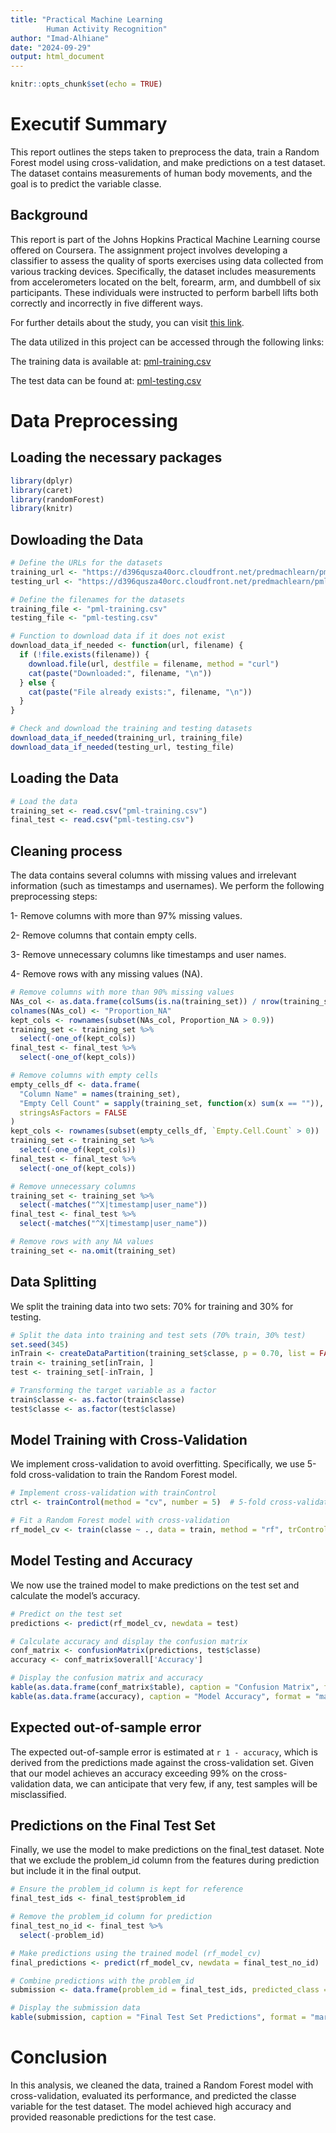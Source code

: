 ```yaml
---
title: "Practical Machine Learning
        Human Activity Recognition"
author: "Imad-Alhiane"
date: "2024-09-29"
output: html_document
---
```


```r
knitr::opts_chunk$set(echo = TRUE)
```

# Executif Summary

This report outlines the steps taken to preprocess the data, train a Random Forest model using cross-validation, and make predictions on a test dataset. The dataset contains measurements of human body movements, and the goal is to predict the variable classe.

## Background

This report is part of the Johns Hopkins Practical Machine Learning course offered on Coursera. The assignment project involves developing a classifier to assess the quality of sports exercises using data collected from various tracking devices. Specifically, the dataset includes measurements from accelerometers located on the belt, forearm, arm, and dumbbell of six participants. These individuals were instructed to perform barbell lifts both correctly and incorrectly in five different ways.

For further details about the study, you can visit [this link](http://web.archive.org/web/20161224072740/http:/groupware.les.inf.puc-rio.br/har).

The data utilized in this project can be accessed through the following links:

The training data is available at: [pml-training.csv](https://d396qusza40orc.cloudfront.net/predmachlearn/pml-training.csv)

The test data can be found at: [pml-testing.csv](https://d396qusza40orc.cloudfront.net/predmachlearn/pml-testing.csv)

# Data Preprocessing

## Loading the necessary packages

```r
library(dplyr)
library(caret)
library(randomForest)
library(knitr)
```

## Dowloading the Data

```r
# Define the URLs for the datasets
training_url <- "https://d396qusza40orc.cloudfront.net/predmachlearn/pml-training.csv"
testing_url <- "https://d396qusza40orc.cloudfront.net/predmachlearn/pml-testing.csv"

# Define the filenames for the datasets
training_file <- "pml-training.csv"
testing_file <- "pml-testing.csv"

# Function to download data if it does not exist
download_data_if_needed <- function(url, filename) {
  if (!file.exists(filename)) {
    download.file(url, destfile = filename, method = "curl")
    cat(paste("Downloaded:", filename, "\n"))
  } else {
    cat(paste("File already exists:", filename, "\n"))
  }
}

# Check and download the training and testing datasets
download_data_if_needed(training_url, training_file)
download_data_if_needed(testing_url, testing_file)
```

## Loading the Data

```r
# Load the data
training_set <- read.csv("pml-training.csv")
final_test <- read.csv("pml-testing.csv")
```

## Cleaning process

The data contains several columns with missing values and irrelevant information (such as timestamps and usernames). We perform the following preprocessing steps:

  1- Remove columns with more than 97% missing values.

  2- Remove columns that contain empty cells.

  3- Remove unnecessary columns like timestamps and user names.

  4- Remove rows with any missing values (NA).

```r
# Remove columns with more than 90% missing values
NAs_col <- as.data.frame(colSums(is.na(training_set)) / nrow(training_set))
colnames(NAs_col) <- "Proportion_NA"
kept_cols <- rownames(subset(NAs_col, Proportion_NA > 0.9))
training_set <- training_set %>%
  select(-one_of(kept_cols))
final_test <- final_test %>%
  select(-one_of(kept_cols))

# Remove columns with empty cells
empty_cells_df <- data.frame(
  "Column Name" = names(training_set),
  "Empty Cell Count" = sapply(training_set, function(x) sum(x == "")),
  stringsAsFactors = FALSE
)
kept_cols <- rownames(subset(empty_cells_df, `Empty.Cell.Count` > 0))
training_set <- training_set %>%
  select(-one_of(kept_cols))
final_test <- final_test %>%
  select(-one_of(kept_cols))

# Remove unnecessary columns
training_set <- training_set %>%
  select(-matches("^X|timestamp|user_name"))
final_test <- final_test %>%
  select(-matches("^X|timestamp|user_name"))

# Remove rows with any NA values
training_set <- na.omit(training_set)
```

## Data Splitting

We split the training data into two sets: 70% for training and 30% for testing.

```r
# Split the data into training and test sets (70% train, 30% test)
set.seed(345)
inTrain <- createDataPartition(training_set$classe, p = 0.70, list = FALSE)
train <- training_set[inTrain, ]
test <- training_set[-inTrain, ]

# Transforming the target variable as a factor
train$classe <- as.factor(train$classe)
test$classe <- as.factor(test$classe)
```

## Model Training with Cross-Validation

We implement cross-validation to avoid overfitting. Specifically, we use 5-fold cross-validation to train the Random Forest model.

```r
# Implement cross-validation with trainControl
ctrl <- trainControl(method = "cv", number = 5)  # 5-fold cross-validation

# Fit a Random Forest model with cross-validation
rf_model_cv <- train(classe ~ ., data = train, method = "rf", trControl = ctrl)
```

## Model Testing and Accuracy

We now use the trained model to make predictions on the test set and calculate the model's accuracy.

```r
# Predict on the test set
predictions <- predict(rf_model_cv, newdata = test)

# Calculate accuracy and display the confusion matrix
conf_matrix <- confusionMatrix(predictions, test$classe)
accuracy <- conf_matrix$overall['Accuracy']

# Display the confusion matrix and accuracy
kable(as.data.frame(conf_matrix$table), caption = "Confusion Matrix", format = "markdown")
kable(as.data.frame(accuracy), caption = "Model Accuracy", format = "markdown")
```

## Expected out-of-sample error

The expected out-of-sample error is estimated at `r 1 - accuracy`, which is derived from the predictions made against the cross-validation set. Given that our model achieves an accuracy exceeding 99% on the cross-validation data, we can anticipate that very few, if any, test samples will be misclassified.


## Predictions on the Final Test Set

Finally, we use the model to make predictions on the final_test dataset. Note that we exclude the problem_id column from the features during prediction but include it in the final output.

```r
# Ensure the problem_id column is kept for reference
final_test_ids <- final_test$problem_id

# Remove the problem_id column for prediction
final_test_no_id <- final_test %>%
  select(-problem_id)

# Make predictions using the trained model (rf_model_cv)
final_predictions <- predict(rf_model_cv, newdata = final_test_no_id)

# Combine predictions with the problem_id
submission <- data.frame(problem_id = final_test_ids, predicted_class = final_predictions)

# Display the submission data
kable(submission, caption = "Final Test Set Predictions", format = "markdown")
```

# Conclusion

In this analysis, we cleaned the data, trained a Random Forest model with cross-validation, evaluated its performance, and predicted the classe variable for the test dataset. The model achieved high accuracy and provided reasonable predictions for the test case.
